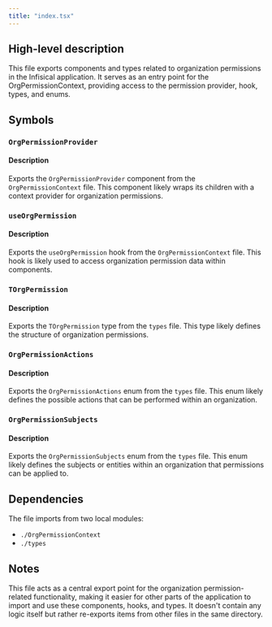 ```yaml
---
title: "index.tsx"
---
```


## High-level description
This file exports components and types related to organization permissions in the Infisical application. It serves as an entry point for the OrgPermissionContext, providing access to the permission provider, hook, types, and enums.

## Symbols

### `OrgPermissionProvider`
#### Description
Exports the `OrgPermissionProvider` component from the `OrgPermissionContext` file. This component likely wraps its children with a context provider for organization permissions.

### `useOrgPermission`
#### Description
Exports the `useOrgPermission` hook from the `OrgPermissionContext` file. This hook is likely used to access organization permission data within components.

### `TOrgPermission`
#### Description
Exports the `TOrgPermission` type from the `types` file. This type likely defines the structure of organization permissions.

### `OrgPermissionActions`
#### Description
Exports the `OrgPermissionActions` enum from the `types` file. This enum likely defines the possible actions that can be performed within an organization.

### `OrgPermissionSubjects`
#### Description
Exports the `OrgPermissionSubjects` enum from the `types` file. This enum likely defines the subjects or entities within an organization that permissions can be applied to.

## Dependencies
The file imports from two local modules:
- `./OrgPermissionContext`
- `./types`

## Notes
This file acts as a central export point for the organization permission-related functionality, making it easier for other parts of the application to import and use these components, hooks, and types. It doesn't contain any logic itself but rather re-exports items from other files in the same directory.
